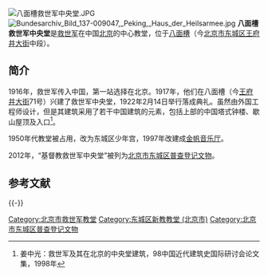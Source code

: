[[File:八面槽救世军中央堂.JPG|thumb]]
[[File:Bundesarchiv_Bild_137-009047,_Peking,_Haus_der_Heilsarmee.jpg|thumb]]
'''八面槽救世军中央堂'''是[[救世军|救世军]]在中国[[北京|北京]]的中心教堂，位于[[八面槽|八面槽]]（今[[北京市|北京市]][[东城区_(北京市)|东城区]][[王府井大街|王府井大街]]中段）。

==简介==
1916年，救世军传入中国，第一站选择在北京。1917年，他们在八面槽（今[[王府井大街|王府井大街]]71号）兴建了救世军中央堂，1922年2月14日举行落成典礼。虽然由外国工程师设计，但是其建筑采用了若干中国建筑的元素，包括上部的中国塔式钟楼、歇山屋顶及入口<ref>姜中光：救世军及其在北京的中央堂建筑，98中国近代建筑史国际研讨会论文集，1998年</ref>。

1950年代教堂被占用，改为东城区少年宫，1997年改建成[[金帆音乐厅|金帆音乐厅]]。

2012年，“基督教救世军中央堂”被列为[[北京市东城区普查登记文物|北京市东城区普查登记文物]]。

==参考文献==
{{Reflist}}

{{-}}
{{北京教堂}}

[[Category:北京市救世军教堂|Category:北京市救世军教堂]]
[[Category:东城区新教教堂_(北京市)|Category:东城区新教教堂 (北京市)]]
[[Category:北京市东城区普查登记文物|Category:北京市东城区普查登记文物]]